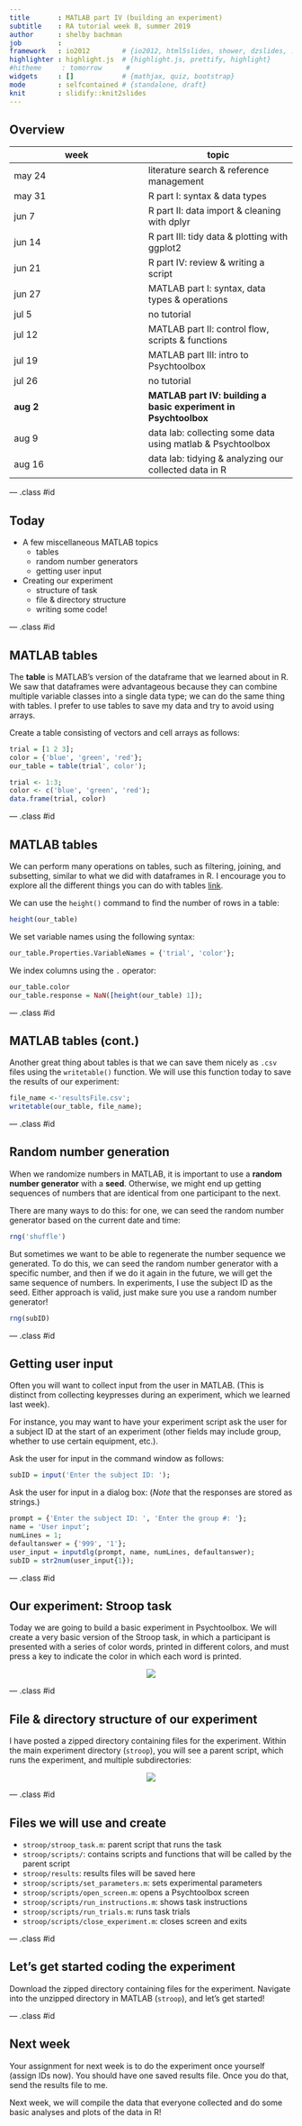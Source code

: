 ```yaml
---
title       : MATLAB part IV (building an experiment)
subtitle    : RA tutorial week 8, summer 2019
author      : shelby bachman
job         : 
framework   : io2012        # {io2012, html5slides, shower, dzslides, ...}
highlighter : highlight.js  # {highlight.js, prettify, highlight}
#hitheme     : tomorrow      # 
widgets     : []            # {mathjax, quiz, bootstrap}
mode        : selfcontained # {standalone, draft}
knit        : slidify::knit2slides
---
```


<style>
.title-slide {
  background-color: #bbbcce; /* #EDE0CF; ; #CA9F9D*/
}
strong {
  font-weight: bold;
}
em {
  font-style: italic
}
.title-slide hgroup > h1{
  font-family: 'Oswald';
}

.title-slide hgroup > h2{
  font-family: 'Oswald','Calibri';
}
slide:not(.segue) h2{
  font-family: Trebuchet MS; /*, 'Oswald', sans-serif; */
}
</style>

## Overview

week | topic
--------- |----------
may 24 | literature search & reference management
may 31    | R part I: syntax & data types
jun 7     | R part II: data import & cleaning with dplyr
jun 14    | R part III: tidy data & plotting with ggplot2
jun 21    | R part IV: review & writing a script
jun 27    | MATLAB part I: syntax, data types & operations
jul 5     | no tutorial
jul 12    | MATLAB part II: control flow, scripts & functions
jul 19    | MATLAB part III: intro to Psychtoolbox
jul 26    | no tutorial
**aug 2**     | **MATLAB part IV: building a basic experiment in Psychtoolbox**
aug 9     | data lab: collecting some data using matlab & Psychtoolbox
aug 16    | data lab: tidying & analyzing our collected data in R

--- .class #id

## Today

- A few miscellaneous MATLAB topics
    - tables
    - random number generators
    - getting user input
- Creating our experiment
    - structure of task
    - file & directory structure
    - writing some code!

--- .class #id


## MATLAB tables

The **table** is MATLAB's version of the dataframe that we learned about in R. We saw that dataframes were advantageous because they can combine multiple variable classes into a single data type; we can do the same thing with tables. I prefer to use tables to save my data and try to avoid using arrays.

Create a table consisting of vectors and cell arrays as follows:

```r

trial = [1 2 3];
color = {'blue', 'green', 'red'};
our_table = table(trial', color');

```

```r
trial <- 1:3;
color <- c('blue', 'green', 'red');
data.frame(trial, color)
```

--- .class #id 


## MATLAB tables

We can perform many operations on tables, such as filtering, joining, and subsetting, similar to what we did with dataframes in R. I encourage you to explore all the different things you can do with tables [link](https://www.mathworks.com/help/matlab/tables.html).

We can use the `height()` command to find the number of rows in a table:

```r
height(our_table)
```

We set variable names using the following syntax:

```r
our_table.Properties.VariableNames = {'trial', 'color'};
```

We index columns using the `.` operator:

```r
our_table.color 
our_table.response = NaN([height(our_table) 1]);
```

--- .class #id

## MATLAB tables (cont.)

Another great thing about tables is that we can save them nicely as `.csv` files using the `writetable()` function. We will use this function today to save the results of our experiment:

```r
file_name <-'resultsFile.csv';
writetable(our_table, file_name);
```

--- .class #id 

## Random number generation

When we randomize numbers in MATLAB, it is important to use a **random number generator** with a **seed**. Otherwise, we might end up getting sequences of numbers that are identical from one participant to the next.

There are many ways to do this: for one, we can seed the random number generator based on the current date and time:

```r
rng('shuffle')
```

But sometimes we want to be able to regenerate the number sequence we generated. To do this, we can seed the random number generator with a specific number, and then if we do it again in the future, we will get the same sequence of numbers. In experiments, I use the subject ID as the seed. Either approach is valid, just make sure you use a random number generator!

```r
rng(subID)
```

--- .class #id 

## Getting user input

Often you will want to collect input from the user in MATLAB. (This is distinct from collecting keypresses during an experiment, which we learned last week).

For instance, you may want to have your experiment script ask the user for a subject ID at the start of an experiment (other fields may include group, whether to use certain equipment, etc.).

Ask the user for input in the command window as follows:
```r
subID = input('Enter the subject ID: ');
```

Ask the user for input in a dialog box: (*Note* that the responses are stored as strings.)
```r
prompt = {'Enter the subject ID: ', 'Enter the group #: '};
name = 'User input';
numLines = 1;
defaultanswer = {'999', '1'};
user_input = inputdlg(prompt, name, numLines, defaultanswer);
subID = str2num(user_input{1});
```

--- .class #id

## Our experiment: Stroop task

Today we are going to build a basic experiment in Psychtoolbox. We will create a very basic version of the Stroop task, in which a participant is presented with a series of color words, printed in different colors, and must press a key to indicate the color in which each word is printed.

<center>
![](images/stroop_task.png?raw=true)
</center>

--- .class #id 

## File & directory structure of our experiment

I have posted a zipped directory containing files for the experiment. Within the main experiment directory (`stroop`), you will see a parent script, which runs the experiment, and multiple subdirectories:

<center>
![](images/file_structure.png?raw=true)
</center>

--- .class #id 

## Files we will use and create

- `stroop/stroop_task.m`: parent script that runs the task
- `stroop/scripts/`: contains scripts and functions that will be called by the parent script
- `stroop/results`: results files will be saved here
- `stroop/scripts/set_parameters.m`: sets experimental parameters
- `stroop/scripts/open_screen.m`: opens a Psychtoolbox screen
- `stroop/scripts/run_instructions.m`: shows task instructions
- `stroop/scripts/run_trials.m`: runs task trials
- `stroop/scripts/close_experiment.m`: closes screen and exits

--- .class #id 

## Let's get started coding the experiment

Download the zipped directory containing files for the experiment. Navigate into the unzipped directory in MATLAB (`stroop`), and let's get started!

--- .class #id

## Next week

Your assignment for next week is to do the experiment once yourself (assign IDs now). You should have one saved results file. Once you do that, send the results file to me.

Next week, we will compile the data that everyone collected and do some basic analyses and plots of the data in R!

